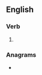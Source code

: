 ==English==

===Verb===
{{head|en|verb form}}

# {{en-third-person singular of|undulate}}

===Anagrams===
* {{anagrams|en|a=adelnstuu|unsaluted}}